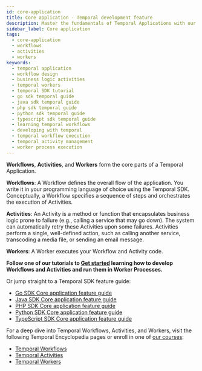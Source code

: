 ```yaml
---
id: core-application
title: Core application - Temporal development feature
description: Master the fundamentals of Temporal Applications with our comprehensive guides on Workflows, Activities, and Workers.
sidebar_label: Core application
tags:
  - core-application
  - workflows
  - activities
  - workers
keywords:
  - temporal application
  - workflow design
  - business logic activities
  - temporal workers
  - temporal SDK tutorial
  - go sdk temporal guide
  - java sdk temporal guide
  - php sdk temporal guide
  - python sdk temporal guide
  - typescript sdk temporal guide
  - learning temporal workflows
  - developing with temporal
  - temporal workflow execution
  - temporal activity management
  - worker process execution
---
```


**Workflows**, **Activities**, and **Workers** form the core parts of a Temporal Application.

**Workflows**: A Workflow defines the overall flow of the application.
You write it in your programming language of choice using the Temporal SDK.
Conceptually, a Workflow specifies a sequence of steps and orchestrates the execution of Activities.

**Activities**: An Activity is a method or function that encapsulates business logic prone to failure (e.g., calling a service that may go down).
The system can automatically retry these Activities upon some failures.
Activities perform a single, well-defined action, such as calling another service, transcoding a media file, or sending an email message.

**Workers**: A Worker executes your Workflow and Activity code.

**Follow one of our tutorials to [Get started](https://learn.temporal.io/getting_started/) learning how to develop Workflows and Activities and run them in Worker Processes.**

Or jump straight to a Temporal SDK feature guide:

- [Go SDK Core application feature guide](/develop/go/temporal-clients)
- [Java SDK Core application feature guide](/develop/java/temporal-clients#connect-to-development-service)
- [PHP SDK Core application feature guide](/develop/php/core-application#connect-to-a-dev-cluster)
- [Python SDK Core application feature guide](/develop/python/core-application#connect-to-a-dev-cluster)
- [TypeScript SDK Core application feature guide](/develop/typescript/core-application#connect-to-a-dev-cluster)

For a deep dive into Temporal Workflows, Activities, and Workers, visit the following Temporal Encyclopedia pages or enroll in one of [our courses](https://learn.temporal.io/courses/):

- [Temporal Workflows](/workflows)
- [Temporal Activities](/activities)
- [Temporal Workers](/workers)
